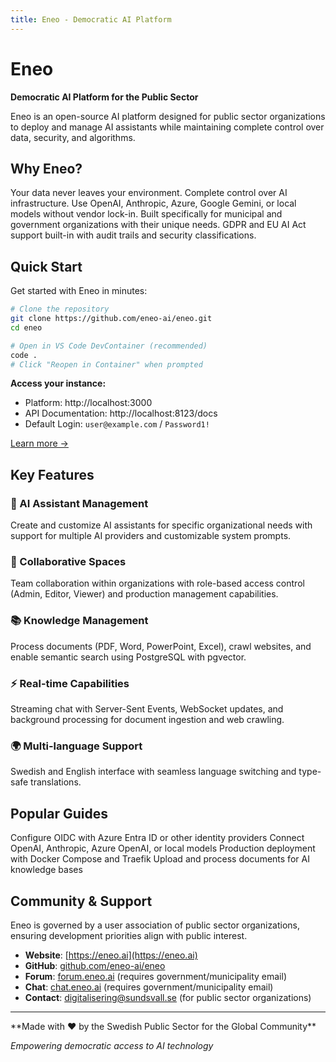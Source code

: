 ```yaml
---
title: Eneo - Democratic AI Platform
---
```



# Eneo

**Democratic AI Platform for the Public Sector**

Eneo is an open-source AI platform designed for public sector organizations to deploy and manage AI assistants while maintaining complete control over data, security, and algorithms.

## Why Eneo?

<Cards>
  <Cards.Card title="🔒 Data Sovereignty" href="/docs/security-compliance">
    Your data never leaves your environment. Complete control over AI infrastructure.
  </Cards.Card>
  <Cards.Card title="🤝 Model Agnostic" href="/guides/ai-providers">
    Use OpenAI, Anthropic, Azure, Google Gemini, or local models without vendor lock-in.
  </Cards.Card>
  <Cards.Card title="🏛️ Public Sector Focus" href="/about">
    Built specifically for municipal and government organizations with their unique needs.
  </Cards.Card>
  <Cards.Card title="📋 Compliance Ready" href="/docs/security-compliance">
    GDPR and EU AI Act support built-in with audit trails and security classifications.
  </Cards.Card>
</Cards>

## Quick Start

Get started with Eneo in minutes:

```bash
# Clone the repository
git clone https://github.com/eneo-ai/eneo.git
cd eneo

# Open in VS Code DevContainer (recommended)
code .
# Click "Reopen in Container" when prompted
```

**Access your instance:**
- Platform: http://localhost:3000
- API Documentation: http://localhost:8123/docs
- Default Login: `user@example.com` / `Password1!`

[Learn more →](/docs/getting-started)

## Key Features

### 🤖 AI Assistant Management
Create and customize AI assistants for specific organizational needs with support for multiple AI providers and customizable system prompts.

### 🏢 Collaborative Spaces
Team collaboration within organizations with role-based access control (Admin, Editor, Viewer) and production management capabilities.

### 📚 Knowledge Management
Process documents (PDF, Word, PowerPoint, Excel), crawl websites, and enable semantic search using PostgreSQL with pgvector.

### ⚡ Real-time Capabilities
Streaming chat with Server-Sent Events, WebSocket updates, and background processing for document ingestion and web crawling.

### 🌍 Multi-language Support
Swedish and English interface with seamless language switching and type-safe translations.

## Popular Guides

<Cards>
  <Cards.Card title="Authentication & OIDC" href="/guides/authentication">
    Configure OIDC with Azure Entra ID or other identity providers
  </Cards.Card>
  <Cards.Card title="AI Provider Setup" href="/guides/ai-providers">
    Connect OpenAI, Anthropic, Azure OpenAI, or local models
  </Cards.Card>
  <Cards.Card title="Deployment" href="/guides/deployment">
    Production deployment with Docker Compose and Traefik
  </Cards.Card>
  <Cards.Card title="Document Processing" href="/guides/document-processing">
    Upload and process documents for AI knowledge bases
  </Cards.Card>
</Cards>

## Community & Support

Eneo is governed by a user association of public sector organizations, ensuring development priorities align with public interest.

- **Website**: [https://eneo.ai](https://eneo.ai)
- **GitHub**: [github.com/eneo-ai/eneo](https://github.com/eneo-ai/eneo)
- **Forum**: [forum.eneo.ai](https://forum.eneo.ai) (requires government/municipality email)
- **Chat**: [chat.eneo.ai](https://chat.eneo.ai) (requires government/municipality email)
- **Contact**: digitalisering@sundsvall.se (for public sector organizations)

---

<div style={{ marginTop: '2rem', padding: '1rem', borderTop: '1px solid var(--nextra-border-color)' }}>
  **Made with ❤️ by the Swedish Public Sector for the Global Community**

  *Empowering democratic access to AI technology*
</div>